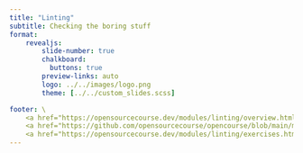 ```yaml
---
title: "Linting"
subtitle: Checking the boring stuff
format:
    revealjs:
        slide-number: true
        chalkboard:
          buttons: true
        preview-links: auto
        logo: ../../images/logo.png
        theme: [../../custom_slides.scss]

footer: \
    <a href="https://opensourcecourse.dev/modules/linting/overview.html">overview</a> /\
    <a href="https://github.com/opensourcecourse/opencourse/blob/main/modules/linting/slides.qmd">source</a> /\
    <a href="https://opensourcecourse.dev/modules/linting/exercises.html">exercises</a>
---
```


